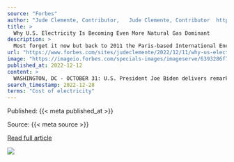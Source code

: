 ```yaml
---
source: "Forbes"
author: "Jude Clemente, Contributor,   Jude Clemente, Contributor  https://www.forbes.com/sites/judeclemente/"
title: >
  Why U.S. Electricity Is Becoming Even More Natural Gas Dominant
description: >
  Most forget it now but back to 2011 the Paris-based International Energy Agency confirmed for us of the coming “Golden Age” of natural gas. Putin's illegal war has exposed the folly of ignoring our gas-based reality. Even our most blind are beginning to see.
url: "https://www.forbes.com/sites/judeclemente/2022/12/11/why-us-electricity-is-becoming-even-more-natural-gas-dominant/"
image: "https://imageio.forbes.com/specials-images/imageserve/6393286f7dbee91a9a65ce93/0x0.jpg?format=jpg&width=1200"
published_at: 2022-12-12
content: >
  WASHINGTON, DC - OCTOBER 31: U.S. President Joe Biden delivers remarks on oil company profits in the ... [+] Roosevelt Room of the White House on October 31, 2022 in Washington, DC. Biden is calling … [+9512 chars]
search_timestamp: 2022-12-28
terms: "Cost of electricity"
---
```



Published: {{< meta published_at >}}


Source: {{< meta source >}}


[Read full article]({{< meta url >}}){target='_blank'}



![](`r rmarkdown::metadata$image[1]`)
